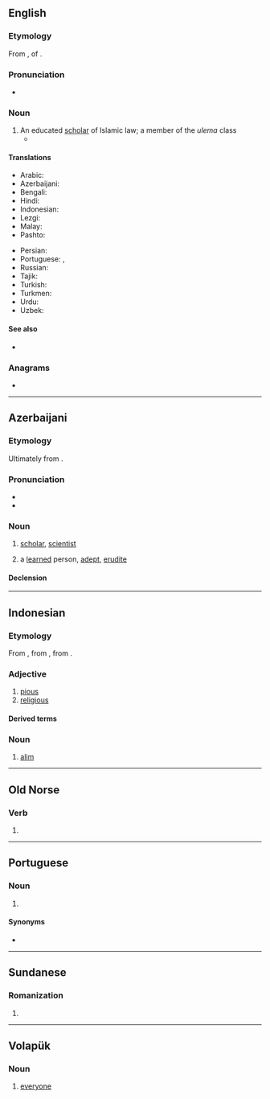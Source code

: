 {{also|Alım|alım|âlim}}
==English==

===Etymology===
From {{der|en|ar|عَالِم}}, {{ar-active participle|nocat=1|lc=1|noderived=1}} of {{m|ar|عَلِمَ|t=to know}}.

===Pronunciation===
* {{IPA|en|/ˈɑːlɪm/}}

===Noun===
{{en-noun|ulama|ulema|s}}

# An educated [[scholar]] of Islamic law; a member of the ''ulema'' class
#* {{quote-journal|en|2007|February 25|Carla Power|A Secret History|New York Times|url=http://www.nytimes.com/2007/02/25/magazine/25wwlnEssay.t.html
|passage=Akram is a working '''alim''', lecturing in mosques and universities and dispensing fatwas on issues like inheritance and divorce.}}

====Translations====
{{trans-top|scholar of Islamic law}}
* Arabic: {{t+|ar|عَالِم|m}}
* Azerbaijani: {{t+|az|alim}}
* Bengali: {{t|bn|আলিম}}
* Hindi: {{t+|hi|आलिम|m}}
* Indonesian: {{t+|id|alim}}
* Lezgi: {{t|lez|алим}}
* Malay: {{t|ms|alim}}
* Pashto: {{t+|ps|عالم|m|tr='ālim}}
{{trans-mid}}
* Persian: {{t+|fa|عالم|tr='âlem|sc=fa-Arab}}
* Portuguese: {{t|pt|ulemá|m}}, {{t|pt|alim|m}}
* Russian: {{t+|ru|али́м|m|sc=Cyrl}}
* Tajik: {{t|tg|олим}}
* Turkish: {{t+|tr|alim|alt=âlim}}
* Turkmen: {{t+|tk|alym}}
* Urdu: {{t+|ur|عالم|m|tr='ālim}}
* Uzbek: {{t+|uz|olim}}
{{trans-bottom}}

====See also====
* {{pedialite|Ulema}}

===Anagrams===
* {{anagrams|en|a=ailm|Liam|Lima|Mali|Mila|lima|mail|mali}}

----

==Azerbaijani==
{{az-variant|c=алим|r=alim|a=}}

===Etymology===
Ultimately from {{bor|az|ar|عَالِم}}.

===Pronunciation===
* {{IPA|az|[ɑːˈlim]}}
* {{hyph|az|a|lim}}

===Noun===
{{az-latin-noun|i|lər}}
# [[scholar]], [[scientist]]
# {{lb|az|figuratively}} a [[learned]] person, [[adept]], [[erudite]]

====Declension====
{{az-latin-noun-decl|c|i}}

{{C|az|Occupations}}

----

==Indonesian==

===Etymology===
{{root|id|ar|ع ل م}}
From {{inh|id|ms|alim}}, 
from {{inh|id|ms-cla|alim}}, from {{der|id|ar|عَالِم}}.

===Adjective===
{{head|id|adjective}}

# [[pious]]
# [[religious]]

====Derived terms====
{{der3|id
|alim ulama
|sealim
|kealiman
}}

===Noun===
{{head|id|noun}}

# [[alim#English|alim]]

----

==Old Norse==

===Verb===
{{non-verb form}}

# {{infl of|non|ala||1|p|act|pres|sub}}

----

==Portuguese==

===Noun===
{{pt-noun|m}}

# {{lb|pt|Islam}} {{l|en|alim}} {{gloss|scholar of Islamic law}}

====Synonyms====
* {{l|pt|ulemá}}

----

==Sundanese==

===Romanization===
{{su-rom}}

# {{romanization of|su|ᮃᮜᮤᮙ᮪}}

----

==Volapük==

===Noun===
{{head|vo|noun|plural|alims}}

# [[everyone]]
